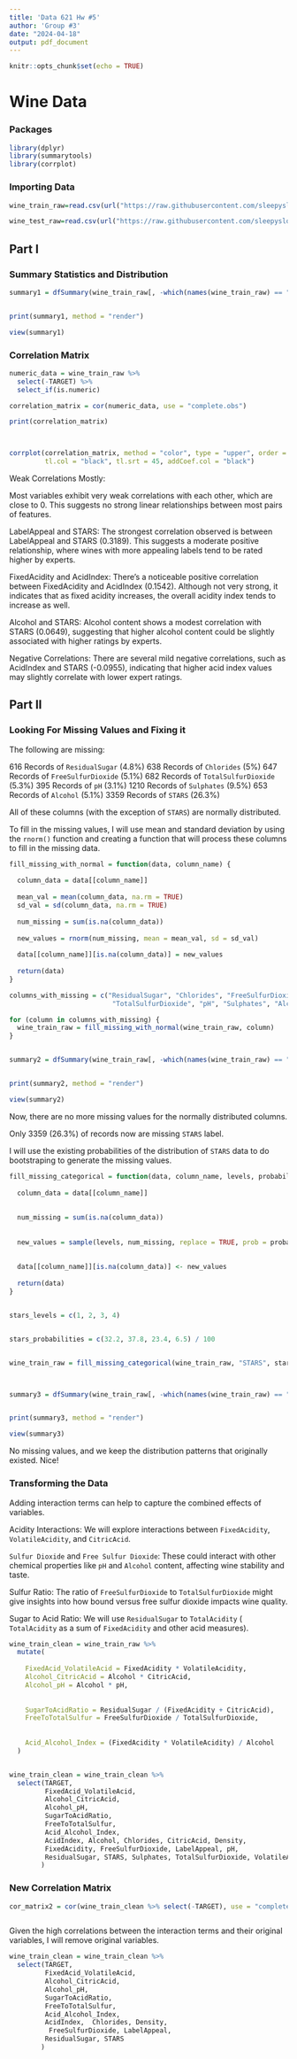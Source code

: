 ---
title: 'Data 621 Hw #5'
author: 'Group #3'
date: "2024-04-18"
output: pdf_document
---

```{r setup, include=FALSE}
knitr::opts_chunk$set(echo = TRUE)
```

# Wine Data

### Packages

```{r}
library(dplyr)
library(summarytools)
library(corrplot)
```



### Importing Data

```{r}
wine_train_raw=read.csv(url("https://raw.githubusercontent.com/sleepysloth12/data621_hw5/main/wine-training-data.csv"))

wine_test_raw=read.csv(url("https://raw.githubusercontent.com/sleepysloth12/data621_hw5/main/wine-evaluation-data.csv"))


```



## Part I


### Summary Statistics and Distribution

```{r}
summary1 = dfSummary(wine_train_raw[, -which(names(wine_train_raw) == "INDEX")])


print(summary1, method = "render")

view(summary1)
```


### Correlation Matrix

```{r}
numeric_data = wine_train_raw %>% 
  select(-TARGET) %>% 
  select_if(is.numeric)  

correlation_matrix = cor(numeric_data, use = "complete.obs")  

print(correlation_matrix)



corrplot(correlation_matrix, method = "color", type = "upper", order = "hclust", 
         tl.col = "black", tl.srt = 45, addCoef.col = "black")
```

Weak Correlations Mostly: 

Most variables exhibit very weak correlations with each other, which are close to 0. This suggests no strong linear relationships between most pairs of features.

LabelAppeal and STARS: The strongest correlation observed is between LabelAppeal and STARS (0.3189). This suggests a moderate positive relationship, where wines with more appealing labels tend to be rated higher by experts.


FixedAcidity and AcidIndex: There's a noticeable positive correlation between FixedAcidity and AcidIndex (0.1542). Although not very strong, it indicates that as fixed acidity increases, the overall acidity index tends to increase as well.


Alcohol and STARS: Alcohol content shows a modest correlation with STARS (0.0649), suggesting that higher alcohol content could be slightly associated with higher ratings by experts.


Negative Correlations: There are several mild negative correlations, such as AcidIndex and STARS (-0.0955), indicating that higher acid index values may slightly correlate with lower expert ratings.

## Part II

### Looking For Missing Values and Fixing it 

The following are missing:

616 Records of `ResidualSugar` (4.8%)
638 Records of `Chlorides` (5%)
647 Records of `FreeSulfurDioxide` (5.1%)
682 Records of `TotalSulfurDioxide` (5.3%)
395 Records of `pH` (3.1%)
1210 Records of `Sulphates` (9.5%)
653 Records of `Alcohol` (5.1%)
3359 Records of `STARS` (26.3%)

All of these columns (with the exception of `STARS`) are normally distributed. 

To fill in the missing values, I will use mean and standard deviation by using the `rnorm()` function and creating a function that will process these columns to fill in the missing data.

```{r}
fill_missing_with_normal = function(data, column_name) {
 
  column_data = data[[column_name]]
  
  mean_val = mean(column_data, na.rm = TRUE)
  sd_val = sd(column_data, na.rm = TRUE)
  
  num_missing = sum(is.na(column_data))
  
  new_values = rnorm(num_missing, mean = mean_val, sd = sd_val)
  
  data[[column_name]][is.na(column_data)] = new_values
  
  return(data)
}

columns_with_missing = c("ResidualSugar", "Chlorides", "FreeSulfurDioxide",
                          "TotalSulfurDioxide", "pH", "Sulphates", "Alcohol")

for (column in columns_with_missing) {
  wine_train_raw = fill_missing_with_normal(wine_train_raw, column)
}


summary2 = dfSummary(wine_train_raw[, -which(names(wine_train_raw) == "INDEX")])


print(summary2, method = "render")

view(summary2)
```

Now, there are no more missing values for the normally distributed columns.

Only 3359 (26.3%) of records now are missing `STARS` label.

I will use the existing probabilities of the distribution of `STARS` data to do bootstraping to generate the missing values.

```{r}

fill_missing_categorical = function(data, column_name, levels, probabilities) {
  
  column_data = data[[column_name]]
  
 
  num_missing = sum(is.na(column_data))
  
  
  new_values = sample(levels, num_missing, replace = TRUE, prob = probabilities)
  
  
  data[[column_name]][is.na(column_data)] <- new_values
  
  return(data)
}


stars_levels = c(1, 2, 3, 4)


stars_probabilities = c(32.2, 37.8, 23.4, 6.5) / 100


wine_train_raw = fill_missing_categorical(wine_train_raw, "STARS", stars_levels, stars_probabilities)



summary3 = dfSummary(wine_train_raw[, -which(names(wine_train_raw) == "INDEX")])


print(summary3, method = "render")

view(summary3)

```

No missing values, and we keep the distribution patterns that originally existed. Nice!


### Transforming the Data

Adding interaction terms can help to capture the combined effects of variables.

Acidity Interactions: We will explore interactions between `FixedAcidity`, `VolatileAcidity`, and `CitricAcid`.

`Sulfur Dioxide` and `Free Sulfur Dioxide`: These could interact with other chemical properties like `pH` and `Alcohol` content, affecting wine stability and taste.

Sulfur Ratio: The ratio of `FreeSulfurDioxide` to `TotalSulfurDioxide` might give insights into how bound versus free sulfur dioxide impacts wine quality.

Sugar to Acid Ratio: We will use `ResidualSugar ` to `TotalAcidity` ( `TotalAcidity` as a sum of `FixedAcidity` and other acid measures).

```{r}

wine_train_clean = wine_train_raw %>%
  mutate(
    
    FixedAcid_VolatileAcid = FixedAcidity * VolatileAcidity,
    Alcohol_CitricAcid = Alcohol * CitricAcid,
    Alcohol_pH = Alcohol * pH,
    
    
    SugarToAcidRatio = ResidualSugar / (FixedAcidity + CitricAcid), 
    FreeToTotalSulfur = FreeSulfurDioxide / TotalSulfurDioxide,
    
    
    Acid_Alcohol_Index = (FixedAcidity * VolatileAcidity) / Alcohol
  )


wine_train_clean = wine_train_clean %>%
  select(TARGET,  
         FixedAcid_VolatileAcid,  
         Alcohol_CitricAcid,     
         Alcohol_pH,             
         SugarToAcidRatio,        
         FreeToTotalSulfur,       
         Acid_Alcohol_Index,      
         AcidIndex, Alcohol, Chlorides, CitricAcid, Density,
         FixedAcidity, FreeSulfurDioxide, LabelAppeal, pH,
         ResidualSugar, STARS, Sulphates, TotalSulfurDioxide, VolatileAcidity
        )


```

### New Correlation Matrix

```{r}
cor_matrix2 = cor(wine_train_clean %>% select(-TARGET), use = "complete.obs")



```

Given the high correlations between the interaction terms and their original variables, I will remove original variables.

```{r}
wine_train_clean = wine_train_clean %>%
  select(TARGET,  
         FixedAcid_VolatileAcid,  
         Alcohol_CitricAcid,     
         Alcohol_pH,             
         SugarToAcidRatio,        
         FreeToTotalSulfur,       
         Acid_Alcohol_Index,      
         AcidIndex,  Chlorides, Density,
          FreeSulfurDioxide, LabelAppeal,
         ResidualSugar, STARS
        )
```

